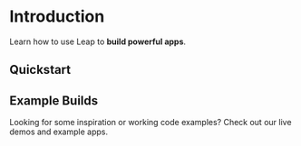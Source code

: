 

# Introduction

Learn how to use Leap to **build powerful apps**.

<IntroductionCards />
<SDKCards />

## Quickstart
<QuickStartCards />

## Example Builds

Looking for some inspiration or working code examples? Check out our live demos and example apps.

<ExampleBuilds />
